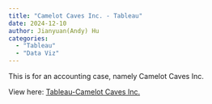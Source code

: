 ```yaml
---
title: "Camelot Caves Inc. - Tableau"
date: 2024-12-10
author: Jianyuan(Andy) Hu
categories: 
  - "Tableau"
  - "Data Viz"
---
```


This is for an accounting case, namely Camelot Caves Inc.

View here: [Tableau-Camelot Caves Inc.](https://public.tableau.com/views/WineAnalytics-AndyHuV3/SpeicalNotes?:language=en-GB&:sid=&:redirect=auth&:display_count=n&:origin=viz_share_link)